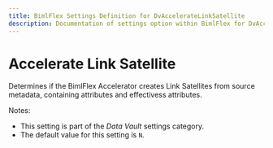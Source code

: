 ```yaml
---
title: BimlFlex Settings Definition for DvAccelerateLinkSatellite
description: Documentation of settings option within BimlFlex for DvAccelerateLinkSatellite
---
```

<head>
  <meta name="varigenceProduct" content="BimlFlex"></meta>
  <meta name="varigenceArticleType" content="Reference"></meta>
</head>

# Accelerate Link Satellite

Determines if the BimlFlex Accelerator creates Link Satellites from source metadata, containing attributes and effectivess attributes.

Notes:

* This setting is part of the *Data Vault* settings category.
* The default value for this setting is `N`.
